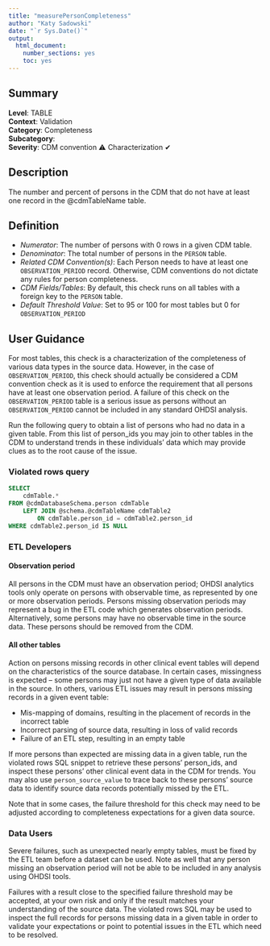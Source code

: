 ```yaml
---
title: "measurePersonCompleteness"
author: "Katy Sadowski"
date: "`r Sys.Date()`"
output:
  html_document:
    number_sections: yes
    toc: yes
---
```


## Summary

**Level**: TABLE\
**Context**: Validation\
**Category**: Completeness\
**Subcategory**: \
**Severity**: CDM convention &#x26A0; Characterization &#10004; \


## Description
The number and percent of persons in the CDM that do not have at least one record in the @cdmTableName table.


## Definition

- *Numerator*: The number of persons with 0 rows in a given CDM table. 
- *Denominator*: The total number of persons in the `PERSON` table. 
- *Related CDM Convention(s)*: Each Person needs to have at least one `OBSERVATION_PERIOD` record. Otherwise, CDM conventions do not dictate any rules for person completeness.
- *CDM Fields/Tables*: By default, this check runs on all tables with a foreign key to the `PERSON` table.
- *Default Threshold Value*: Set to 95 or 100 for most tables but 0 for `OBSERVATION_PERIOD`


## User Guidance

For most tables, this check is a characterization of the completeness of various data types in the source data.  However, in the case of `OBSERVATION_PERIOD`, this check should actually be considered a CDM convention check as it is used to enforce the requirement that all persons have at least one observation period. 
A failure of this check on the `OBSERVATION_PERIOD` table is a serious issue as persons without an `OBSERVATION_PERIOD` cannot be included in any standard OHDSI analysis.

Run the following query to obtain a list of persons who had no data in a given table.  From this list of person_ids you may join to other tables in the CDM to understand trends in these individuals' data which may provide clues as to the root cause of the issue.

### Violated rows query
```sql
SELECT 
	cdmTable.* 
FROM @cdmDatabaseSchema.person cdmTable
	LEFT JOIN @schema.@cdmTableName cdmTable2 
		ON cdmTable.person_id = cdmTable2.person_id
WHERE cdmTable2.person_id IS NULL
```


### ETL Developers

#### Observation period
All persons in the CDM must have an observation period; OHDSI analytics tools only operate on persons with observable time, as represented by one or more observation periods.  Persons missing observation periods may represent a bug in the ETL code which generates observation periods. Alternatively, some persons may have no observable time in the source data. These persons should be removed from the CDM. 

#### All other tables
Action on persons missing records in other clinical event tables will depend on the characteristics of the source database.  In certain cases, missingness is expected – some persons may just not have a given type of data available in the source.  In others, various ETL issues may result in persons missing records in a given event table: 

- Mis-mapping of domains, resulting in the placement of records in the incorrect table  
- Incorrect parsing of source data, resulting in loss of valid records 
- Failure of an ETL step, resulting in an empty table 

If more persons than expected are missing data in a given table, run the violated rows SQL snippet to retrieve these persons’ person_ids, and inspect these persons’ other clinical event data in the CDM for trends.  You may also use `person_source_value` to trace back to these persons’ source data to identify source data records potentially missed by the ETL. 

Note that in some cases, the failure threshold for this check may need to be adjusted according to completeness expectations for a given data source. 


### Data Users

Severe failures, such as unexpected nearly empty tables, must be fixed by the ETL team before a dataset can be used.  Note as well that any person missing an observation period will not be able to be included in any analysis using OHDSI tools.   

Failures with a result close to the specified failure threshold may be accepted, at your own risk and only if the result matches your understanding of the source data.  The violated rows SQL may be used to inspect the full records for persons missing data in a given table in order to validate your expectations or point to potential issues in the ETL which need to be resolved. 

